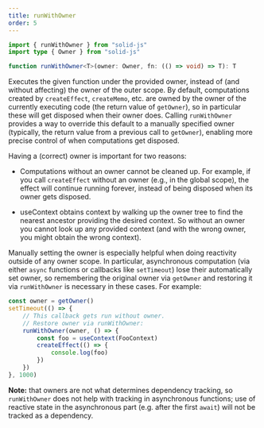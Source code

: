 ```yaml
---
title: runWithOwner
order: 5
---
```


```ts
import { runWithOwner } from "solid-js"
import type { Owner } from "solid-js"

function runWithOwner<T>(owner: Owner, fn: (() => void) => T): T
```

Executes the given function under the provided owner, instead of (and without affecting) the owner of the outer scope. 
By default, computations created by `createEffect`, `createMemo`, etc. are owned by the owner of the currently executing code (the return value of `getOwner`), so in particular these will get disposed when their owner does. 
Calling `runWithOwner` provides a way to override this default to a manually specified owner (typically, the return value from a previous call to `getOwner`), enabling more precise control of when computations get disposed.

Having a (correct) owner is important for two reasons:

- Computations without an owner cannot be cleaned up. 
For example, if you call `createEffect` without an owner (e.g., in the global scope), the effect will continue running forever, instead of being disposed when its owner gets disposed.

- useContext obtains context by walking up the owner tree to find the nearest ancestor providing the desired context. 
So without an owner you cannot look up any provided context (and with the wrong owner, you might obtain the wrong context).

Manually setting the owner is especially helpful when doing reactivity outside of any owner scope. 
In particular, asynchronous computation (via either `async` functions or callbacks like `setTimeout`) lose their automatically set owner, so remembering the original owner via `getOwner` and restoring it via `runWithOwner` is necessary in these cases. 
For example:

```ts
const owner = getOwner()
setTimeout(() => {
	// This callback gets run without owner.
	// Restore owner via runWithOwner:
	runWithOwner(owner, () => {
		const foo = useContext(FooContext)
		createEffect(() => {
			console.log(foo)
		})
	})
}, 1000)
```

**Note:** that owners are not what determines dependency tracking, so `runWithOwner` does not help with tracking in asynchronous functions; use of reactive state in the asynchronous part (e.g. after the first `await`) will not be tracked as a dependency.
